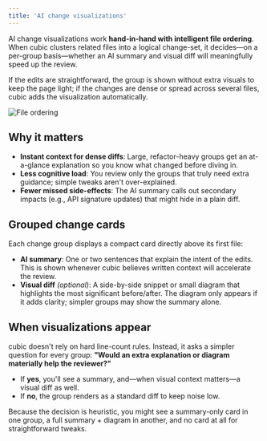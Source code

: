 ```yaml
---
title: 'AI change visualizations'
---
```


AI change visualizations work **hand-in-hand with intelligent file ordering**. When cubic clusters related files into a logical change-set, it decides—on a per-group basis—whether an AI summary and visual diff will meaningfully speed up the review.

If the edits are straightforward, the group is shown without extra visuals to keep the page light; if the changes are dense or spread across several files, cubic adds the visualization automatically.

<img
  src="/code-review-platform/images/file-ordering.png"
  alt="File ordering"
  className="border border-zinc-800 rounded-lg"
/>

## Why it matters

- **Instant context for dense diffs**: Large, refactor-heavy groups get an at-a-glance explanation so you know what changed before diving in.
- **Less cognitive load**: You review only the groups that truly need extra guidance; simple tweaks aren't over-explained.
- **Fewer missed side-effects**: The AI summary calls out secondary impacts (e.g., API signature updates) that might hide in a plain diff.

## Grouped change cards

Each change group displays a compact card directly above its first file:

- **AI summary**: One or two sentences that explain the intent of the edits. This is shown whenever cubic believes written context will accelerate the review.
- **Visual diff** _(optional)_: A side-by-side snippet or small diagram that highlights the most significant before/after. The diagram only appears if it adds clarity; simpler groups may show the summary alone.

## When visualizations appear

cubic doesn't rely on hard line-count rules. Instead, it asks a simpler question for every group: **"Would an extra explanation or diagram materially help the reviewer?"**

- If **yes**, you'll see a summary, and—when visual context matters—a visual diff as well.
- If **no**, the group renders as a standard diff to keep noise low.

Because the decision is heuristic, you might see a summary-only card in one group, a full summary + diagram in another, and no card at all for straightforward tweaks.
